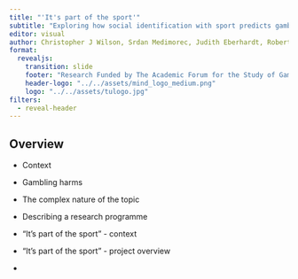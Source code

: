 ```yaml
---
title: "'It's part of the sport'"
subtitle: "Exploring how social identification with sport predicts gambling behaviour and the normalisation of gambling in sports social groups."
editor: visual
author: Christopher J Wilson, Srdan Medimorec, Judith Eberhardt, Robert Portman, Hannah Poulter, Lorraine Temple
format: 
  revealjs:
    transition: slide
    footer: "Research Funded by The Academic Forum for the Study of Gambling"
    header-logo: "../../assets/mind_logo_medium.png"
    logo: "../../assets/tulogo.jpg"
filters:
  - reveal-header
---
```


## Overview

-   Context

-   Gambling harms

-   The complex nature of the topic

-   Describing a research programme

-   "It's part of the sport" - context

-   "It's part of the sport" - project overview

-   
